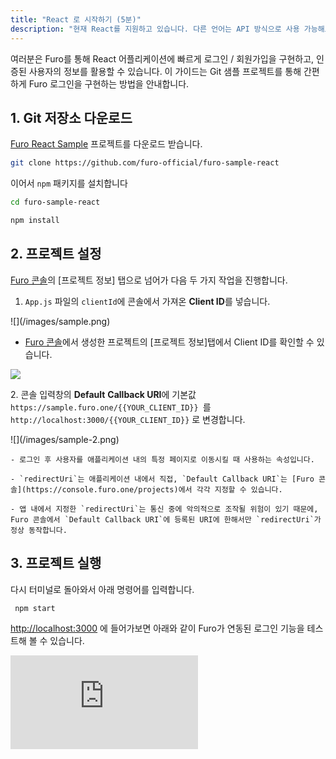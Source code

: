 ```yaml
---
title: "React 로 시작하기 (5분)"
description: "현재 React를 지원하고 있습니다. 다른 언어는 API 방식으로 사용 가능해요. [다른 언어를 사용하고 계신가요?](/extras/faq#undefined)"
---
```


여러분은 Furo를 통해 React 어플리케이션에 빠르게 로그인 / 회원가입을 구현하고, 인증된 사용자의 정보를 활용할 수 있습니다. 이 가이드는 Git 샘플 프로젝트를 통해 간편하게 Furo 로그인을 구현하는 방법을 안내합니다.

## 1\. Git 저장소 다운로드

[Furo React Sample](https://github.com/furo-official/furo-sample-react) 프로젝트를 다운로드 받습니다.

```bash
git clone https://github.com/furo-official/furo-sample-react
```

이어서 `npm` 패키지를 설치합니다

```bash
cd furo-sample-react

npm install
```

## 2\. 프로젝트 설정

[Furo 콘솔](https://console.furo.one/projects)의 \[프로젝트 정보\] 탭으로 넘어가 다음 두 가지 작업을 진행합니다.

1. `App.js` 파일의 `clientId`에 콘솔에서 가져온 **Client ID**를 넣습니다.

<Accordion title="Client ID">
  ![](/images/sample.png)
  
  - [Furo 콘솔](https://console.furo.one/projects)에서 생성한 프로젝트의 \[프로젝트 정보\]탭에서 Client ID를 확인할 수 있습니다.
</Accordion>

![](/images/code.png)

2\. 콘솔 입력창의 **Default** **Callback URI**에 기본값 `https://sample.furo.one/{{YOUR_CLIENT_ID}} `를`http://localhost:3000/{{YOUR_CLIENT_ID}}` 로 변경합니다.

<Accordion title="redirectUri 와 callbackUri">
    ![](/images/sample-2.png)

    - 로그인 후 사용자를 애플리케이션 내의 특정 페이지로 이동시킬 때 사용하는 속성입니다.

    - `redirectUri`는 애플리케이션 내에서 직접, `Default Callback URI`는 [Furo 콘솔](https://console.furo.one/projects)에서 각각 지정할 수 있습니다.

    - 앱 내에서 지정한 `redirectUri`는 통신 중에 악의적으로 조작될 위험이 있기 때문에, Furo 콘솔에서 `Default Callback URI`에 등록된 URI에 한해서만 `redirectUri`가 정상 동작합니다.

</Accordion>

## 3\. 프로젝트 실행

다시 터미널로 돌아와서 아래 명령어를 입력합니다.

```bash
 npm start
```

[http://localhost:3000](https://localhost:3000) 에 들어가보면 아래와 같이 Furo가 연동된 로그인 기능을 테스트해 볼 수 있습니다.

<div style={{ position: "relative", paddingBottom: "62.5%", height: 0 }}>
  <iframe
    src="https://res.cloudinary.com/mintlify/image/upload/v1684529524/introduction-min_dlgvoq.gif"
    frameBorder={0}
    webkitallowfullscreen
    mozallowfullscreen
    allowFullScreen
    style={{
      position: "absolute",
      top: 0,
      left: 0,
      width: "100%",
      height: "100%",
    }}
  />
</div>

## Next Step

Furo를 통해 5분만에 로그인 페이지가 완성되었습니다!

이어서 바로 [Google 로그인을 연동](/getting-started/google-1)해 볼까요?
